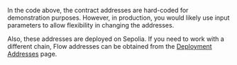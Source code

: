 In the code above, the contract addresses are hard-coded for demonstration purposes. However, in production, you would
likely use input parameters to allow flexibility in changing the addresses.

Also, these addresses are deployed on Sepolia. If you need to work with a different chain, Flow addresses can be
obtained from the [Deployment Addresses](/guides/flow/deployments) page.
